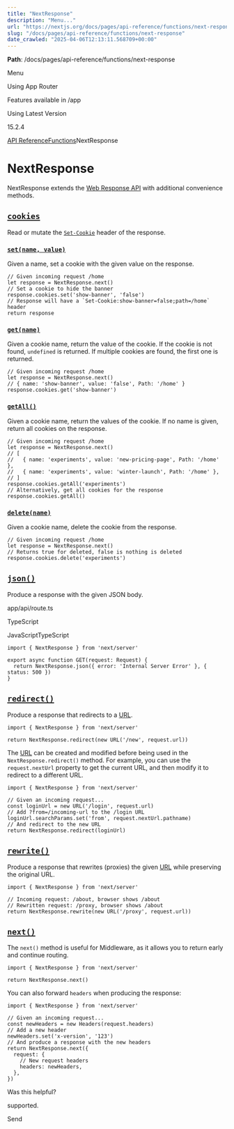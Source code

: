 ---
title: "NextResponse"
description: "Menu..."
url: "https://nextjs.org/docs/pages/api-reference/functions/next-response"
slug: "/docs/pages/api-reference/functions/next-response"
date_crawled: "2025-04-06T12:13:11.568709+00:00"
---

**Path**: /docs/pages/api-reference/functions/next-response

Menu

Using App Router

Features available in /app

Using Latest Version

15.2.4

[API Reference](/docs/pages/api-reference)[Functions](/docs/pages/api-reference/functions)NextResponse

# NextResponse

NextResponse extends the [Web Response API](https://developer.mozilla.org/docs/Web/API/Response) with additional convenience methods.

## [`cookies`](#cookies)

Read or mutate the [`Set-Cookie`](https://developer.mozilla.org/docs/Web/HTTP/Headers/Set-Cookie) header of the response.

### [`set(name, value)`](#setname-value)

Given a name, set a cookie with the given value on the response.

```
// Given incoming request /home
let response = NextResponse.next()
// Set a cookie to hide the banner
response.cookies.set('show-banner', 'false')
// Response will have a `Set-Cookie:show-banner=false;path=/home` header
return response
```

### [`get(name)`](#getname)

Given a cookie name, return the value of the cookie. If the cookie is not found, `undefined` is returned. If multiple cookies are found, the first one is returned.

```
// Given incoming request /home
let response = NextResponse.next()
// { name: 'show-banner', value: 'false', Path: '/home' }
response.cookies.get('show-banner')
```

### [`getAll()`](#getall)

Given a cookie name, return the values of the cookie. If no name is given, return all cookies on the response.

```
// Given incoming request /home
let response = NextResponse.next()
// [
//   { name: 'experiments', value: 'new-pricing-page', Path: '/home' },
//   { name: 'experiments', value: 'winter-launch', Path: '/home' },
// ]
response.cookies.getAll('experiments')
// Alternatively, get all cookies for the response
response.cookies.getAll()
```

### [`delete(name)`](#deletename)

Given a cookie name, delete the cookie from the response.

```
// Given incoming request /home
let response = NextResponse.next()
// Returns true for deleted, false is nothing is deleted
response.cookies.delete('experiments')
```

## [`json()`](#json)

Produce a response with the given JSON body.

app/api/route.ts

TypeScript

JavaScriptTypeScript

```
import { NextResponse } from 'next/server'
 
export async function GET(request: Request) {
  return NextResponse.json({ error: 'Internal Server Error' }, { status: 500 })
}
```

## [`redirect()`](#redirect)

Produce a response that redirects to a [URL](https://developer.mozilla.org/docs/Web/API/URL).

```
import { NextResponse } from 'next/server'
 
return NextResponse.redirect(new URL('/new', request.url))
```

The [URL](https://developer.mozilla.org/docs/Web/API/URL) can be created and modified before being used in the `NextResponse.redirect()` method. For example, you can use the `request.nextUrl` property to get the current URL, and then modify it to redirect to a different URL.

```
import { NextResponse } from 'next/server'
 
// Given an incoming request...
const loginUrl = new URL('/login', request.url)
// Add ?from=/incoming-url to the /login URL
loginUrl.searchParams.set('from', request.nextUrl.pathname)
// And redirect to the new URL
return NextResponse.redirect(loginUrl)
```

## [`rewrite()`](#rewrite)

Produce a response that rewrites (proxies) the given [URL](https://developer.mozilla.org/docs/Web/API/URL) while preserving the original URL.

```
import { NextResponse } from 'next/server'
 
// Incoming request: /about, browser shows /about
// Rewritten request: /proxy, browser shows /about
return NextResponse.rewrite(new URL('/proxy', request.url))
```

## [`next()`](#next)

The `next()` method is useful for Middleware, as it allows you to return early and continue routing.

```
import { NextResponse } from 'next/server'
 
return NextResponse.next()
```

You can also forward `headers` when producing the response:

```
import { NextResponse } from 'next/server'
 
// Given an incoming request...
const newHeaders = new Headers(request.headers)
// Add a new header
newHeaders.set('x-version', '123')
// And produce a response with the new headers
return NextResponse.next({
  request: {
    // New request headers
    headers: newHeaders,
  },
})
```

Was this helpful?

supported.

Send